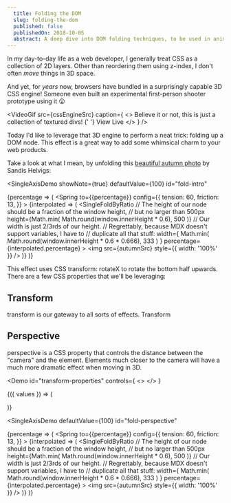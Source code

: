 ```yaml
---
  title: Folding the DOM
  slug: folding-the-dom
  published: false
  publishedOn: 2018-10-05
  abstract: A deep dive into DOM folding techniques, to be used in animations and interactions.
---
```




In my day-to-day life as a web developer, I generally treat CSS as a collection of 2D layers. Other than reordering them using z-index, I don't often _move_ things in 3D space.

And yet, for _years_ now, browsers have bundled in a surprisingly capable 3D CSS engine! Someone even built an experimental first-person shooter prototype using it 😮

<VideoGif
  src={cssEngineSrc}
  caption={
    <>
      Believe it or not, this is just a collection of textured divs!
      {' '}
      <TextLink href="https://keithclark.co.uk/labs/css-fps/">
        View Live
      </TextLink>
    </>
  }
/>

Today I'd like to leverage that 3D engine to perform a neat trick: folding up a DOM node. This effect is a great way to add some whimsical charm to your web products.

Take a look at what I mean, by unfolding this [beautiful autumn photo](https://unsplash.com/photos/vrY49w_-Bmc) by Sandis Helvigs:

<SingleAxisDemo
  showNote={true}
  defaultValue={100}
  id="fold-intro"
>
  {percentage => (
    <Spring
      to={{percentage}}
      config={{
        tension: 60,
        friction: 13,
      }}
    >
      {interpolated => (
        <SingleFoldByRatio
          // The height of our node should be a fraction of the window height,
          // but no larger than 500px
          height={Math.min(
            Math.round(window.innerHeight * 0.6),
            500
          )}
          // Our width is just 2/3rds of our height.
          // Regrettably, because MDX doesn't support variables, I have to
          // duplicate all that stuff:
          width={
            Math.min(
              Math.round(window.innerHeight * 0.6 * 0.666),
              333
            )
          }
          percentage={interpolated.percentage}
        >
          <img src={autumnSrc} style={{ width: '100%' }} />
        </SingleFoldByRatio>
      )}
    </Spring>
  )}
</SingleAxisDemo>

This effect uses CSS <InlineCode>transform: rotateX</InlineCode> to rotate the bottom half upwards. There are a few CSS properties that we'll be leveraging:

## Transform

<InlineCode>transform</InlineCode> is our gateway to all sorts of effects. Transform

## Perspective

<InlineCode>perspective</InlineCode> is a CSS property that controls the distance between the "camera" and the element. Elements much closer to the camera will have a much more dramatic effect when moving in 3D.


<Demo
  id="transform-properties"
  controls={
    <>
      <MultipleChoiceControl
        id="axis"
        label="Axis"
      >
        <Choice id="x" label="X Axis" />
      </MultipleChoiceControl>
      <SliderControl
        id="perspective"
        label="Perspective"
        min={100}
        max={20000}
      />
    </>
  }
>
  {({ values }) => (

  )}
</Demo>

<SingleAxisDemo
  defaultValue={100}
  id="fold-perspective"
>
  {percentage => (
    <Spring
      to={{percentage}}
      config={{
        tension: 60,
        friction: 13,
      }}
    >
      {interpolated => (
        <SingleFoldByRatio
          // The height of our node should be a fraction of the window height,
          // but no larger than 500px
          height={Math.min(
            Math.round(window.innerHeight * 0.6),
            500
          )}
          // Our width is just 2/3rds of our height.
          // Regrettably, because MDX doesn't support variables, I have to
          // duplicate all that stuff:
          width={
            Math.min(
              Math.round(window.innerHeight * 0.6 * 0.666),
              333
            )
          }
          percentage={interpolated.percentage}
        >
          <img src={autumnSrc} style={{ width: '100%' }} />
        </SingleFoldByRatio>
      )}
    </Spring>
  )}
</SingleAxisDemo>

